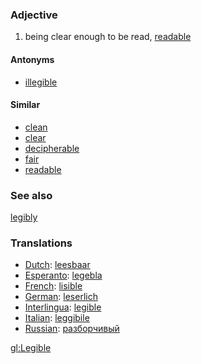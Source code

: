 === Adjective ===
# being clear enough to be read, [[readable]]

====Antonyms====
*[[illegible]]

====Similar====
*[[clean]]
*[[clear]]
*[[decipherable]]
*[[fair]]
*[[readable]]

===See also===
[[legibly]]

=== Translations ===
*[[Dutch]]: [[leesbaar]]
*[[Esperanto]]: [[legebla]]
*[[French]]: [[lisible]]
*[[German]]: [[leserlich]]
*[[Interlingua]]: [[legible]]
*[[Italian]]: [[leggibile]]
*[[Russian]]: [[разборчивый]]

[[gl:Legible]]